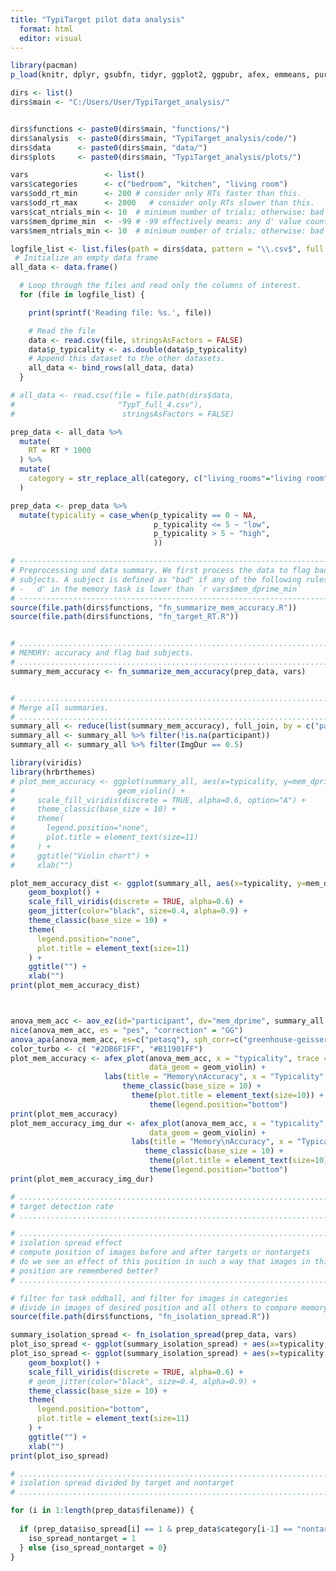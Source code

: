```yaml
---
title: "TypiTarget pilot data analysis"
  format: html
  editor: visual
---
```



```r

library(pacman)
p_load(knitr, dplyr, gsubfn, tidyr, ggplot2, ggpubr, afex, emmeans, purrr, cowplot, stringr, apa)

dirs <- list()
dirs$main <- "C:/Users/User/TypiTarget_analysis/"


dirs$functions <- paste0(dirs$main, "functions/")
dirs$analysis  <- paste0(dirs$main, "TypiTarget_analysis/code/")
dirs$data      <- paste0(dirs$main, "data/")
dirs$plots     <- paste0(dirs$main, "TypiTarget_analysis/plots/")

vars                 <- list()
vars$categories      <- c("bedroom", "kitchen", "living room")
vars$odd_rt_min      <- 200 # consider only RTs faster than this.
vars$odd_rt_max      <- 2000   # consider only RTs slower than this. 
vars$cat_ntrials_min <- 10  # minimum number of trials; otherwise: bad
vars$mem_dprime_min  <- -99 # -99 effectively means: any d' value counts 
vars$mem_ntrials_min <- 10  # minimum number of trials; otherwise: bad

logfile_list <- list.files(path = dirs$data, pattern = "\\.csv$", full.names = TRUE)
 # Initialize an empty data frame
all_data <- data.frame()

  # Loop through the files and read only the columns of interest.
  for (file in logfile_list) {

    print(sprintf('Reading file: %s.', file))

    # Read the file
    data <- read.csv(file, stringsAsFactors = FALSE)
    data$p_typicality <- as.double(data$p_typicality)
    # Append this dataset to the other datasets.
    all_data <- bind_rows(all_data, data)
  }

# all_data <- read.csv(file = file.path(dirs$data,
#                       "TypT_full_4.csv"),
#                        stringsAsFactors = FALSE)

prep_data <- all_data %>%
  mutate(
    RT = RT * 1000
  ) %>%
  mutate(
    category = str_replace_all(category, c("living_rooms"="living room", "kitchens"="kitchen", "bedrooms"="bedroom"))
  )

prep_data <- prep_data %>%
  mutate(typicality = case_when(p_typicality == 0 ~ NA, 
                                p_typicality <= 5 ~ "low", 
                                p_typicality > 5 ~ "high",
                                ))

```

```r

# ------------------------------------------------------------------------------
# Preprocessing und data summary. We first process the data to flag bad
# subjects. A subject is defined as "bad" if any of the following rules applies:
# -   d' in the memory task is lower than `r vars$mem_dprime_min`
# ------------------------------------------------------------------------------
source(file.path(dirs$functions, "fn_summarize_mem_accuracy.R"))
source(file.path(dirs$functions, "fn_target_RT.R"))


# ..............................................................................
# MEMORY: accuracy and flag bad subjects.
# ..............................................................................
summary_mem_accuracy <- fn_summarize_mem_accuracy(prep_data, vars)


# ..............................................................................
# Merge all summaries.
# ..............................................................................
summary_all <- reduce(list(summary_mem_accuracy), full_join, by = c("participant", "typicality", "category"))
summary_all <- summary_all %>% filter(!is.na(participant))
summary_all <- summary_all %>% filter(ImgDur == 0.5)

library(viridis)
library(hrbrthemes)
# plot_mem_accuracy <- ggplot(summary_all, aes(x=typicality, y=mem_dprime, fill=typicality)) +
#                       geom_violin() +
#     scale_fill_viridis(discrete = TRUE, alpha=0.6, option="A") +
#     theme_classic(base_size = 10) +
#     theme(
#       legend.position="none",
#       plot.title = element_text(size=11)
#     ) +
#     ggtitle("Violin chart") +
#     xlab("")

plot_mem_accuracy_dist <- ggplot(summary_all, aes(x=typicality, y=mem_dprime, fill=typicality)) +
    geom_boxplot() +
    scale_fill_viridis(discrete = TRUE, alpha=0.6) +
    geom_jitter(color="black", size=0.4, alpha=0.9) +
    theme_classic(base_size = 10) +
    theme(
      legend.position="none",
      plot.title = element_text(size=11)
    ) +
    ggtitle("") +
    xlab("")
print(plot_mem_accuracy_dist)



anova_mem_acc <- aov_ez(id="participant", dv="mem_dprime", summary_all, within = c("typicality", "category"))#, between = "ImgDur")
nice(anova_mem_acc, es = "pes", "correction" = "GG")
anova_apa(anova_mem_acc, es=c("petasq"), sph_corr=c("greenhouse-geisser"))
color_turbo <- c( "#2DB6F1FF", "#B11901FF")
plot_mem_accuracy <- afex_plot(anova_mem_acc, x = "typicality", trace = "category", error = "within", mapping = c("shape", "color"),
                               data_geom = geom_violin) +
                     labs(title = "Memory\nAccuracy", x = "Typicality", y = "d'") +
                         theme_classic(base_size = 10) +
                           theme(plot.title = element_text(size=10)) +
                               theme(legend.position="bottom")
print(plot_mem_accuracy)
plot_mem_accuracy_img_dur <- afex_plot(anova_mem_acc, x = "typicality", trace = "ImgDur", error = "none", mapping = c("shape", "color"),
                               data_geom = geom_violin) +
                           labs(title = "Memory\nAccuracy", x = "Typicality", y = "d'") +
                              theme_classic(base_size = 10) +
                               theme(plot.title = element_text(size=10)) +
                               theme(legend.position="bottom")
print(plot_mem_accuracy_img_dur)


```


```r
# ..............................................................................
# target detection rate
# ..............................................................................

```


```r

# ..............................................................................
# isolation spread effect
# compute position of images before and after targets or nontargets
# do we see an effect of this position in such a way that images in this 
# position are remembered better?
# ..............................................................................

# filter for task oddball, and filter for images in categories
# divide in images of desired position and all others to compare memory d'
source(file.path(dirs$functions, "fn_isolation_spread.R"))

summary_isolation_spread <- fn_isolation_spread(prep_data, vars)
plot_iso_spread <- ggplot(summary_isolation_spread) + aes(x=typicality, y=mem_dprime, colour = as.factor(iso_spread)) + geom_point()
plot_iso_spread <- ggplot(summary_isolation_spread) + aes(x=typicality, y=mem_dprime, fill=as.factor(iso_spread)) +
    geom_boxplot() +
    scale_fill_viridis(discrete = TRUE, alpha=0.6) +
    # geom_jitter(color="black", size=0.4, alpha=0.9) +
    theme_classic(base_size = 10) +
    theme(
      legend.position="bottom",
      plot.title = element_text(size=11)
    ) +
    ggtitle("") +
    xlab("")
print(plot_iso_spread)

```

```r
# ..............................................................................
# isolation spread divided by target and nontarget
# ..............................................................................

for (i in 1:length(prep_data$filename)) {
  
  if (prep_data$iso_spread[i] == 1 & prep_data$category[i-1] == "nontarget" | prep_data$category[i+1] == "nontarget") { # account for first and last item in the list
    iso_spread_nontarget = 1
  } else {iso_spread_nontarget = 0}
}

```